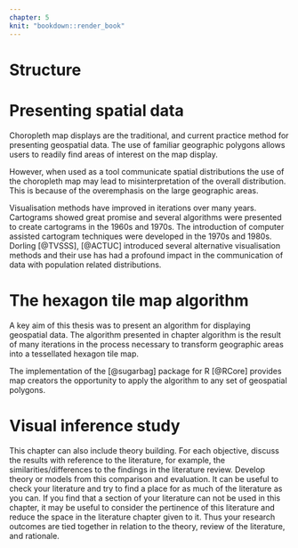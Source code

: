 ```yaml
---
chapter: 5
knit: "bookdown::render_book"
---
```


<!-- summarising the structure of the chapter  -->

# Structure


# Presenting spatial data

Choropleth map displays are the traditional, and current practice method for presenting geospatial data. The use of familiar geographic polygons allows users to readily find areas of interest on the map display.

However, when used as a tool communicate spatial distributions the use of the choropleth map may lead to misinterpretation of the overall distribution. This is because of the overemphasis on the large geographic areas.


Visualisation methods have improved in iterations over many years. Cartograms showed great promise and several algorithms were presented to create cartograms in the 1960s and 1970s.
The introduction of computer assisted cartogram techniques were developed in the 1970s and 1980s. Dorling [@TVSSS], [@ACTUC] introduced several alternative visualisation methods and their use has had a profound impact in the communication of data with population related distributions.

# The hexagon tile map algorithm

<!--
1. *Algorithm for creating hexagon tile maps of Australia:* The algorithm will take geospatial areas and create an alternative visualisation of the spatially distribution.
-->


A key aim of this thesis was to present an algorithm for displaying geospatial data. The  algorithm presented in chapter algorithm is the result of many iterations in the process necessary to transform geographic areas into a tessellated hexagon tile map. 

The implementation of the \pkg{sugarbag} [@sugarbag] package for R [@RCore] provides map creators the opportunity to apply the algorithm to any set of geospatial polygons.

# Visual inference study

<!--
2. *Test the effectiveness of the hexagon tile map relative to the choropleth map:* The hexagon tile map produced by the algorithm will be contrasted with the traditional choropleth map, applying the same colour methods to represent the data. The maps will be used in an experiment to test the effectiveness by asking for users to spot spatial distributions.
--> 





<!--
3. *Communicating the relationship between the hexmap and choropleth map through animation:* Maximise the benefits of both displays when communicating to the public. The use of animations may control how people follow a recognisable map of Australia into an alternative visualisation for inference. 
-->

<!-- Chapter 5 contains a full discussion, interpretation and evaluation of the results with reference to the literature. 

-->

This chapter can also include theory building.
For each objective, discuss the results with reference to the literature, for example, the similarities/differences to the findings in the literature review. Develop theory or models from this comparison and evaluation.
It can be useful to check your literature and try to find a place for as much of the literature as you can. If you find that a section of your literature can not be used in this chapter, it may be useful to consider the pertinence of this literature and reduce the space in the literature chapter given to it.
Thus your research outcomes are tied together in relation to the theory, review of the literature, and rationale.
